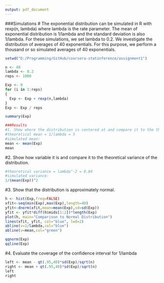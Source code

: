 ```yaml
---
output: pdf_document
---
```


###Simulations
# The exponential distribution can be simulated in R with rexp(n, lambda) where lambda is the rate parameter. The mean of exponential distribution is 1/lambda and the standard deviation is also 1/lambda. For these simulations, we set lambda to 0.2. We investigate the distribution of averages of 40 exponentials. For this purpose, we perform a thousand or so simulated averages of 40 exponentials.
```r
setwd("D:/Programming/GitHub/coursera-statinference/assignment1")

n <- 40
lambda <- 0.2
reps <- 1000

Exp <- 0
for (i in 1:reps) 
{
  Exp <- Exp + rexp(n,lambda)
}
Exp <- Exp / reps

summary(Exp)

###Results
#1. Show where the distribution is centered at and compare it to the theoretical center of the distribution.
#theoretical mean = 1/lambda = 5
#simulated mean:
mean <- mean(Exp)
mean
```

#2. Show how variable it is and compare it to the theoretical variance of the distribution.
```r
#theoretical variance = lambda^-2 = 0.04
#simulated variance:
1/(mean(Exp))^2
```

#3. Show that the distribution is approximately normal.
```r
h <- hist(Exp,freq=FALSE)
xfit<-seq(min(Exp),max(Exp),length=40) 
yfit<-dnorm(xfit,mean=mean(Exp),sd=sd(Exp)) 
yfit <- yfit*diff(h$mids[1:2])*length(Exp) 
plot(h, main="Comparison to Normal Distribution")
lines(xfit, yfit, col="blue", lwd=2)
abline(v=1/lambda,col="blue")
abline(v=mean,col="green")

qqnorm(Exp)
qqline(Exp)
```

#4. Evaluate the coverage of the confidence interval for 1/lambda
```r
left <- mean - qt(.95,40)*sd(Exp)/sqrt(n)
right <- mean + qt(.95,40)*sd(Exp)/sqrt(n)
left
right

```
